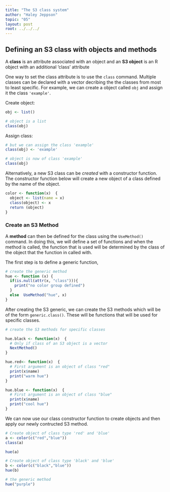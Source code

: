 ```yaml
---
title: "The S3 class system"
author: "Haley Jeppson"
topic: "05"
layout: post
root: ../../../
---
```



## Defining an S3 class with objects and methods

A **class** is an attribute associated with an object and an **S3 object** is an R object with an additional 'class' attribute

One way to set the class attribute is to use the `class` command. Multiple classes can be declared with a vector decribing the the classes from most to least specific. For example, we can create a object called `obj` and assign it the class `'example'`.

Create object:
```r
obj <- list()
```


```r
# object is a list
class(obj)
```

Assign class:
```r
# but we can assign the class 'example'
class(obj) <- 'example'

# object is now of class 'example'
class(obj)

```

Alternatively, a new S3 class can be *created* with a constructor function. The constructor function below will create a new object of a class defined by the name of the object. 

```r
color <- function(x)  {
  object <- list(name = x)
  class(object) <- x
  return (object)
}
```

### Create an S3 Method

A **method** can then be defined for the class using the `UseMethod()` command. In doing this, we will define a set of functions and when the method is called, the function that is used will be determined by the class of the object that the function in called with. 

The first step is to define a generic function,
```r
# create the generic method
hue <- function (x) {
  if(is.null(attr(x, "class"))){
    print("no color group defined")
  }
  else  UseMethod("hue", x)
}
```


After creating the S3 generic, we can create the S3 methods which will be of the form `generic.class()`. These will be functions that will be used for specific classes.


```r
# create the S3 methods for specific classes

hue.black <- function(x)  {
  # Only if class of an S3 object is a vector
  NextMethod()
}

hue.red<- function(x)  {
  # First argument is an object of class "red"
  print(x$name)
  print("warm hue")
}

hue.blue <- function(x)  {
  # First argument is an object of class "blue"
  print(x$name)
  print("cool hue")
}
```


We can now use our class constructor function to create objects and then apply our newly contructed S3 method.

```r
# Create object of class type 'red' and 'blue'
a <- color(c("red","blue"))
class(a)

hue(a)

```

```r
# Create object of class type 'black' and 'blue'
b <- color(c("black","blue"))
hue(b)
```

```r
# the generic method
hue("purple")

```



